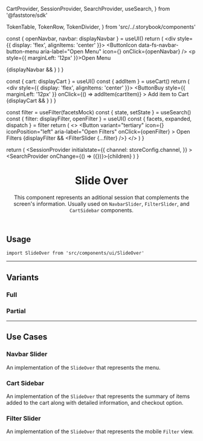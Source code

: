 
  CartProvider,
  SessionProvider,
  SearchProvider,
  useSearch,
} from '@faststore/sdk'









  TokenTable,
  TokenRow,
  TokenDivider,
} from 'src/../.storybook/components'

<Meta component={SlideOver} title="Organisms/SlideOver" />

  const { openNavbar, navbar: displayNavbar } = useUI()
  return (
    <div style={{ display: 'flex', alignItems: 'center' }}>
      <ButtonIcon
        data-fs-navbar-button-menu
        aria-label="Open Menu"
        icon={<Icon name="List" width={32} height={32} />}
        onClick={openNavbar}
      />
      <p style={{ marginLeft: '12px' }}>Open Menu</p>
      {displayNavbar && <NavbarSlider />}
    </div>
  )
}

  const { cart: displayCart } = useUI()
  const { addItem } = useCart()
  return (
    <div style={{ display: 'flex', alignItems: 'center' }}>
      <CartToggle />
      <ButtonBuy
        style={{ marginLeft: '12px' }}
        onClick={() => addItem(cartItem)}
      >
        Add item to Cart
      </ButtonBuy>
      {displayCart && <CartSidebar />}
    </div>
  )
}

  const filter = useFilter(facetsMock)
  const { state, setState } = useSearch()
  const { filter: displayFilter, openFilter } = useUI()
  const { facets, expanded, dispatch } = filter
  return (
    <>
      <Button
        variant="tertiary"
        icon={<Icon name="FadersHorizontal" width={16} height={16} />}
        iconPosition="left"
        aria-label="Open Filters"
        onClick={openFilter}
      >
        Open Filters
      </Button>
      {displayFilter && <FilterSlider {...filter} />}
    </>
  )
}

  return (
    <SessionProvider
      initialstate={{
        channel: storeConfig.channel,
      }}
    >
      <CartProvider>
        <UIProvider>
          <SearchProvider onChange={() => ({})}>{children}</SearchProvider>
        </UIProvider>
      </CartProvider>
    </SessionProvider>
  )
}

<header>

# Slide Over

This component represents an aditional session that complements the screen's information. Usually used on `NavbarSlider`, `FilterSlider`, and `CartSidebar` components.

</header>

## Usage

`import SlideOver from 'src/components/ui/SlideOver'`

<Canvas>
  <Story name="overview-navbar-slider">
    <TemplateProvider>
      <TemplateNavbarSlider />
    </TemplateProvider>
  </Story>
</Canvas>

<Canvas>
  <Story name="overview-cart-sidebar">
    <TemplateProvider>
      <TemplateCartSidebar />
    </TemplateProvider>
  </Story>
</Canvas>

<Canvas>
  <Story name="overview-filter-slider">
    <TemplateProvider>
      <TemplateFilter />
    </TemplateProvider>
  </Story>
</Canvas>

<ArgsTable story="overview-navbar-slider" />

<TokenTable>
  <TokenRow
    token="--fs-slide-over-bkg-color"
    value="var(--fs-color-neutral-0)"
    isColor
  />
  <TokenRow
    token="--fs-slide-over-transition-timing"
    value="var(--fs-transition-timing)"
  />
</TokenTable>

---

## Variants

### Full

<TokenTable>
  <TokenRow token="--fs-slide-over-full-width" value="100vh" />
</TokenTable>

### Partial

<TokenTable>
  <TokenRow
    token="--fs-slide-over-partial-gap"
    value="calc(2 * var(--fs-grid-padding))"
  />
  <TokenRow
    token="--fs-slide-over-partial-width-mobile"
    value="calc(100vw - var(--fs-slide-over-partial-gap))"
  />
  <TokenRow
    token="--fs-slide-over-partial-width-notebook"
    value="calc(100% / 3)"
  />
  <TokenRow
    token="--fs-slide-over-partial-max-width-notebook"
    value="calc(var(--fs-grid-breakpoint-notebook) / 3)"
  />
</TokenTable>

---

## Use Cases

### Navbar Slider

An implementation of the `SlideOver` that represents the menu.

<Canvas>
  <Story name="use-cases-navbar-slider">
    <TemplateProvider>
      <TemplateNavbarSlider />
    </TemplateProvider>
  </Story>
</Canvas>

### Cart Sidebar

An implementation of the `SlideOver` that represents the summary of items added to the cart along with detailed information, and checkout option.

<Canvas>
  <Story name="use-cases-cart-sidebar">
    <TemplateProvider>
      <TemplateCartSidebar />
    </TemplateProvider>
  </Story>
</Canvas>

### Filter Slider

An implementation of the `SlideOver` that represents the mobile `Filter` view.

<Canvas>
  <Story name="use-cases-filter-slider">
    <TemplateProvider>
      <TemplateFilter />
    </TemplateProvider>
  </Story>
</Canvas>
